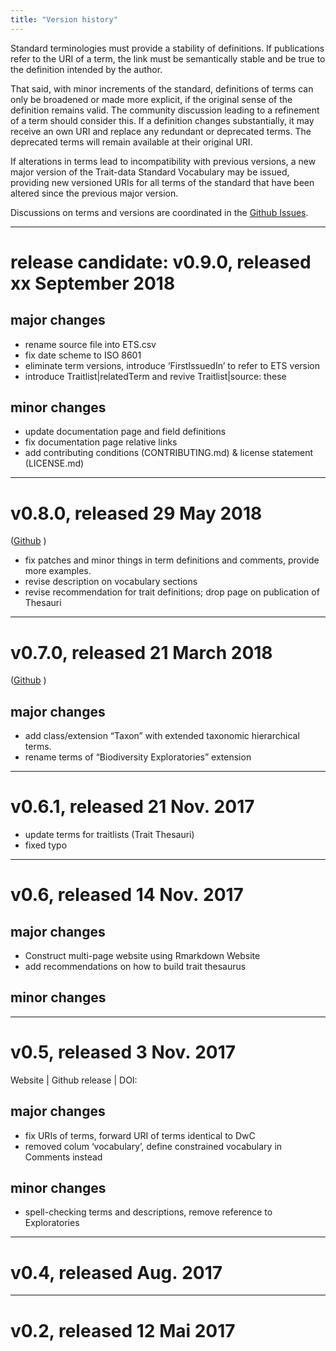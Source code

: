 ```yaml
---
title: "Version history"
---
```


Standard terminologies must provide a stability of definitions. If publications refer to the URI of a term, the link must be semantically stable and be true to the definition intended by the author.

That said, with minor increments of the standard, definitions of terms can only be broadened or made more explicit, if the original sense of the definition remains valid. The community discussion leading to a refinement of a term should consider this. If a definition changes substantially, it may receive an own URI and replace any redundant or deprecated terms. The deprecated terms will remain available at their original URI.

If alterations in terms lead to incompatibility with previous versions, a new major version of the Trait-data Standard Vocabulary may be issued, providing new versioned URIs for all terms of the standard that have been altered since the previous major version.

Discussions on terms and versions are coordinated in the [Github Issues](https://github.com/EcologicalTraitData/ETS/issues).

---

# release candidate: v0.9.0, released xx September 2018 

## major changes 

- rename source file into ETS.csv
- fix date scheme to ISO 8601 
- eliminate term versions, introduce 'FirstIssuedIn' to refer to ETS version
- introduce Traitlist|relatedTerm and revive Traitlist|source: these 

## minor changes

- update documentation page and field definitions
- fix documentation page relative links
- add contributing conditions (CONTRIBUTING.md) & license statement (LICENSE.md)

---

# v0.8.0, released 29 May 2018 

([Github](https://github.com/EcologicalTraitData/ETS/tree/v0.8) )

- fix patches and minor things in term definitions and comments, provide more examples.
- revise description on vocabulary sections
- revise recommendation for trait definitions; drop page on publication of Thesauri

---

# v0.7.0, released 21 March 2018

([Github](https://github.com/EcologicalTraitData/ETS/tree/v0.7) )

## major changes
- add class/extension "Taxon" with extended taxonomic hierarchical terms. 
- rename terms of "Biodiversity Exploratories" extension

---

# v0.6.1, released 21 Nov. 2017

- update terms for traitlists (Trait Thesauri)
- fixed typo

---

# v0.6, released 14 Nov. 2017

## major changes

- Construct multi-page website using Rmarkdown Website
- add recommendations on how to build trait thesaurus

## minor changes

---

# v0.5, released 3 Nov. 2017

Website | Github release | DOI: 

## major changes

- fix URIs of terms, forward URI of terms identical to DwC
- removed colum 'vocabulary', define constrained vocabulary in Comments instead

## minor changes

- spell-checking terms and descriptions, remove reference to Exploratories

---

# v0.4, released Aug. 2017

---

# v0.2, released 12 Mai 2017





